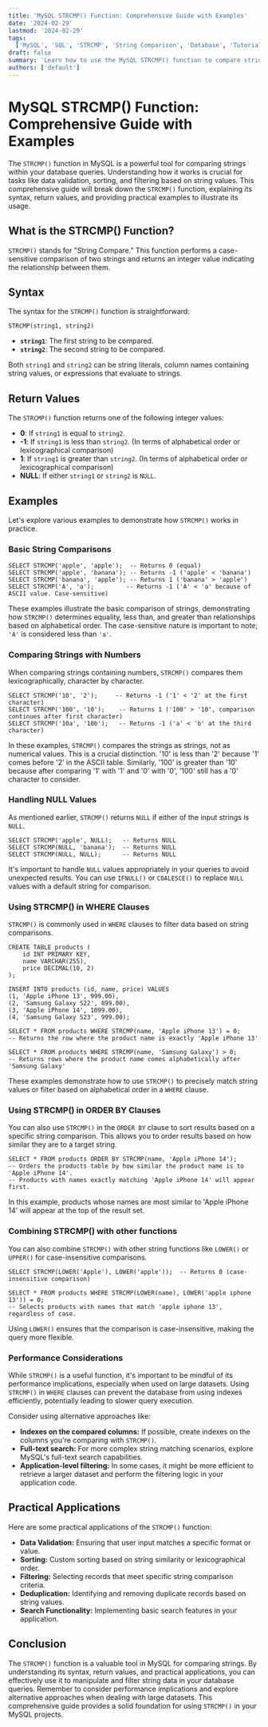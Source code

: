 ```yaml
---
title: 'MySQL STRCMP() Function: Comprehensive Guide with Examples'
date: '2024-02-29'
lastmod: '2024-02-29'
tags:
  ['MySQL', 'SQL', 'STRCMP', 'String Comparison', 'Database', 'Tutorial', 'Examples', 'Function']
draft: false
summary: 'Learn how to use the MySQL STRCMP() function to compare strings, understand its return values, and apply it effectively in your database queries with practical examples.'
authors: ['default']
---
```


# MySQL STRCMP() Function: Comprehensive Guide with Examples

The `STRCMP()` function in MySQL is a powerful tool for comparing strings within your database queries. Understanding how it works is crucial for tasks like data validation, sorting, and filtering based on string values. This comprehensive guide will break down the `STRCMP()` function, explaining its syntax, return values, and providing practical examples to illustrate its usage.

## What is the STRCMP() Function?

`STRCMP()` stands for "String Compare." This function performs a case-sensitive comparison of two strings and returns an integer value indicating the relationship between them.

## Syntax

The syntax for the `STRCMP()` function is straightforward:

```plaintext
STRCMP(string1, string2)
```

- **`string1`**: The first string to be compared.
- **`string2`**: The second string to be compared.

Both `string1` and `string2` can be string literals, column names containing string values, or expressions that evaluate to strings.

## Return Values

The `STRCMP()` function returns one of the following integer values:

- **0**: If `string1` is equal to `string2`.
- **-1**: If `string1` is less than `string2`. (In terms of alphabetical order or lexicographical comparison)
- **1**: If `string1` is greater than `string2`. (In terms of alphabetical order or lexicographical comparison)
- **NULL**: If either `string1` or `string2` is `NULL`.

## Examples

Let's explore various examples to demonstrate how `STRCMP()` works in practice.

### Basic String Comparisons

```plaintext
SELECT STRCMP('apple', 'apple');  -- Returns 0 (equal)
SELECT STRCMP('apple', 'banana'); -- Returns -1 ('apple' < 'banana')
SELECT STRCMP('banana', 'apple'); -- Returns 1 ('banana' > 'apple')
SELECT STRCMP('A', 'a');         -- Returns -1 ('A' < 'a' because of ASCII value. Case-sensitive)
```

These examples illustrate the basic comparison of strings, demonstrating how `STRCMP()` determines equality, less than, and greater than relationships based on alphabetical order. The case-sensitive nature is important to note; `'A'` is considered less than `'a'`.

### Comparing Strings with Numbers

When comparing strings containing numbers, `STRCMP()` compares them lexicographically, character by character.

```plaintext
SELECT STRCMP('10', '2');     -- Returns -1 ('1' < '2' at the first character)
SELECT STRCMP('100', '10');    -- Returns 1 ('100' > '10', comparison continues after first character)
SELECT STRCMP('10a', '10b');   -- Returns -1 ('a' < 'b' at the third character)
```

In these examples, `STRCMP()` compares the strings as strings, not as numerical values. This is a crucial distinction. '10' is less than '2' because '1' comes before '2' in the ASCII table. Similarly, '100' is greater than '10' because after comparing '1' with '1' and '0' with '0', '100' still has a '0' character to consider.

### Handling NULL Values

As mentioned earlier, `STRCMP()` returns `NULL` if either of the input strings is `NULL`.

```plaintext
SELECT STRCMP('apple', NULL);   -- Returns NULL
SELECT STRCMP(NULL, 'banana');  -- Returns NULL
SELECT STRCMP(NULL, NULL);      -- Returns NULL
```

It's important to handle `NULL` values appropriately in your queries to avoid unexpected results. You can use `IFNULL()` or `COALESCE()` to replace `NULL` values with a default string for comparison.

### Using STRCMP() in WHERE Clauses

`STRCMP()` is commonly used in `WHERE` clauses to filter data based on string comparisons.

```plaintext
CREATE TABLE products (
    id INT PRIMARY KEY,
    name VARCHAR(255),
    price DECIMAL(10, 2)
);

INSERT INTO products (id, name, price) VALUES
(1, 'Apple iPhone 13', 999.00),
(2, 'Samsung Galaxy S22', 899.00),
(3, 'Apple iPhone 14', 1099.00),
(4, 'Samsung Galaxy S23', 999.00);

SELECT * FROM products WHERE STRCMP(name, 'Apple iPhone 13') = 0;
-- Returns the row where the product name is exactly 'Apple iPhone 13'

SELECT * FROM products WHERE STRCMP(name, 'Samsung Galaxy') > 0;
-- Returns rows where the product name comes alphabetically after 'Samsung Galaxy'

```

These examples demonstrate how to use `STRCMP()` to precisely match string values or filter based on alphabetical order in a `WHERE` clause.

### Using STRCMP() in ORDER BY Clauses

You can also use `STRCMP()` in the `ORDER BY` clause to sort results based on a specific string comparison. This allows you to order results based on how similar they are to a target string.

```plaintext
SELECT * FROM products ORDER BY STRCMP(name, 'Apple iPhone 14');
-- Orders the products table by how similar the product name is to 'Apple iPhone 14'.
-- Products with names exactly matching 'Apple iPhone 14' will appear first.
```

In this example, products whose names are most similar to 'Apple iPhone 14' will appear at the top of the result set.

### Combining STRCMP() with other functions

You can also combine `STRCMP()` with other string functions like `LOWER()` or `UPPER()` for case-insensitive comparisons.

```plaintext
SELECT STRCMP(LOWER('Apple'), LOWER('apple'));  -- Returns 0 (case-insensitive comparison)

SELECT * FROM products WHERE STRCMP(LOWER(name), LOWER('apple iphone 13')) = 0;
-- Selects products with names that match 'apple iphone 13', regardless of case.
```

Using `LOWER()` ensures that the comparison is case-insensitive, making the query more flexible.

### Performance Considerations

While `STRCMP()` is a useful function, it's important to be mindful of its performance implications, especially when used on large datasets. Using `STRCMP()` in `WHERE` clauses can prevent the database from using indexes efficiently, potentially leading to slower query execution.

Consider using alternative approaches like:

- **Indexes on the compared columns:** If possible, create indexes on the columns you're comparing with `STRCMP()`.
- **Full-text search:** For more complex string matching scenarios, explore MySQL's full-text search capabilities.
- **Application-level filtering:** In some cases, it might be more efficient to retrieve a larger dataset and perform the filtering logic in your application code.

## Practical Applications

Here are some practical applications of the `STRCMP()` function:

- **Data Validation:** Ensuring that user input matches a specific format or value.
- **Sorting:** Custom sorting based on string similarity or lexicographical order.
- **Filtering:** Selecting records that meet specific string comparison criteria.
- **Deduplication:** Identifying and removing duplicate records based on string values.
- **Search Functionality:** Implementing basic search features in your application.

## Conclusion

The `STRCMP()` function is a valuable tool in MySQL for comparing strings. By understanding its syntax, return values, and practical applications, you can effectively use it to manipulate and filter string data in your database queries. Remember to consider performance implications and explore alternative approaches when dealing with large datasets. This comprehensive guide provides a solid foundation for using `STRCMP()` in your MySQL projects.
